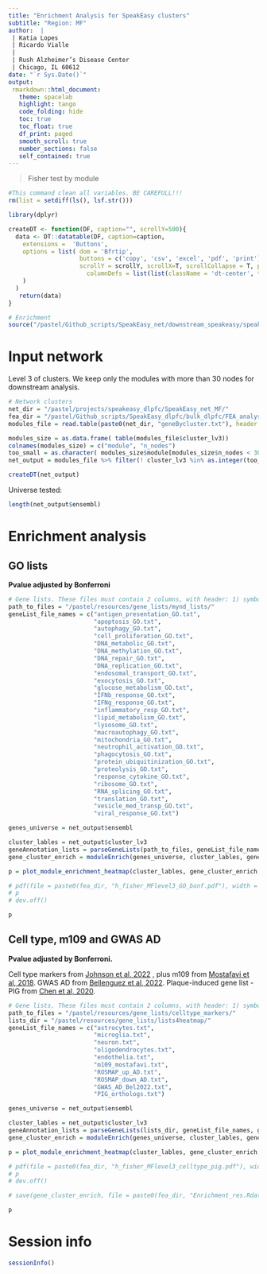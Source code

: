 ```yaml
---
title: "Enrichment Analysis for SpeakEasy clusters"
subtitle: "Region: MF"
author:  |
 | Katia Lopes 
 | Ricardo Vialle
 |
 | Rush Alzheimer’s Disease Center
 | Chicago, IL 60612
date: "`r Sys.Date()`"
output: 
 rmarkdown::html_document:
   theme: spacelab
   highlight: tango
   code_folding: hide
   toc: true
   toc_float: true
   df_print: paged
   smooth_scroll: true
   number_sections: false
   self_contained: true  
---
```


> Fisher test by module

```r
#This command clean all variables. BE CAREFULL!!! 
rm(list = setdiff(ls(), lsf.str()))
```

```r
library(dplyr)
```

```r
createDT <- function(DF, caption="", scrollY=500){
  data <- DT::datatable(DF, caption=caption,
    extensions =  'Buttons',
    options = list( dom = 'Bfrtip', 
                    buttons = c('copy', 'csv', 'excel', 'pdf', 'print'), 
                    scrollY = scrollY, scrollX=T, scrollCollapse = T, paging = F,  
                      columnDefs = list(list(className = 'dt-center', targets = "_all"))
    )
  ) 
   return(data)
}

# Enrichment
source("/pastel/Github_scripts/SpeakEasy_net/downstream_speakeasy/speakeasy_downstream_lib.R") # Fisher test 
```

# Input network
Level 3 of clusters. We keep only the modules with more than 30 nodes for downstream analysis. 
```r
# Network clusters 
net_dir = "/pastel/projects/speakeasy_dlpfc/SpeakEasy_net_MF/"
fea_dir = "/pastel/Github_scripts/SpeakEasy_dlpfc/bulk_dlpfc/FEA_analysis/fisher_heatmap/"
modules_file = read.table(paste0(net_dir, "geneBycluster.txt"), header = T)

modules_size = as.data.frame( table(modules_file$cluster_lv3))
colnames(modules_size) = c("module", "n_nodes")
too_small = as.character( modules_size$module[modules_size$n_nodes < 30]) # Get modules < 30 nodes to be removed
net_output = modules_file %>% filter(! cluster_lv3 %in% as.integer(too_small)) # the clusters with at least 30 nodes 

createDT(net_output)
```

Universe tested: 
```r
length(net_output$ensembl)
```

# Enrichment analysis
## GO lists

**Pvalue adjusted by Bonferroni**
```r
# Gene lists. These files must contain 2 columns, with header: 1) symbol, 2) ensembl 
path_to_files = "/pastel/resources/gene_lists/mynd_lists/"
geneList_file_names = c("antigen_presentation_GO.txt",
                        "apoptosis_GO.txt",
                        "autophagy_GO.txt",
                        "cell_proliferation_GO.txt",
                        "DNA_metabolic_GO.txt",
                        "DNA_methylation_GO.txt",
                        "DNA_repair_GO.txt",
                        "DNA_replication_GO.txt",
                        "endosomal_transport_GO.txt",
                        "exocytosis_GO.txt",
                        "glucose_metabolism_GO.txt",
                        "IFNb_response_GO.txt",
                        "IFNg_response_GO.txt",
                        "inflammatory_resp_GO.txt",
                        "lipid_metabolism_GO.txt",
                        "lysosome_GO.txt",
                        "macroautophagy_GO.txt",
                        "mitochondria_GO.txt",
                        "neutrophil_activation_GO.txt",
                        "phagocytosis_GO.txt",
                        "protein_ubiquitinization_GO.txt",
                        "proteolysis_GO.txt",
                        "response_cytokine_GO.txt",
                        "ribosome_GO.txt",
                        "RNA_splicing_GO.txt",
                        "translation_GO.txt",
                        "vesicle_med_transp_GO.txt",
                        "viral_response_GO.txt")

genes_universe = net_output$ensembl

cluster_lables = net_output$cluster_lv3
geneAnnotation_lists = parseGeneLists(path_to_files, geneList_file_names, genes_universe)
gene_cluster_enrich = moduleEnrich(genes_universe, cluster_lables, geneAnnotation_lists)

p = plot_module_enrichment_heatmap(cluster_lables, gene_cluster_enrich, plot_title = "Module enrichment", filter_pval = 1, bonf.adj.pval = F)

# pdf(file = paste0(fea_dir, "h_fisher_MFlevel3_GO_bonf.pdf"), width = 18, height = 17)
# p
# dev.off()

p
```

## Cell type, m109 and GWAS AD
**Pvalue adjusted by Bonferroni.**

Cell type markers from [Johnson et al, 2022](https://www.nature.com/articles/s41593-021-00999-y) , plus m109 from [Mostafavi et al, 2018](https://www.nature.com/articles/s41593-018-0154-9). GWAS AD from [Bellenguez et al, 2022](https://www.nature.com/articles/s41588-022-01024-z). Plaque-induced gene list - PIG from [Chen et al, 2020](https://www.sciencedirect.com/science/article/pii/S0092867420308151?via%3Dihub).
```r
# Gene lists. These files must contain 2 columns, with header: 1) symbol, 2) ensembl 
path_to_files = "/pastel/resources/gene_lists/celltype_markers/"
lists_dir = "/pastel/resources/gene_lists/lists4heatmap/"
geneList_file_names = c("astrocytes.txt",
                        "microglia.txt",
                        "neuron.txt",
                        "oligodendrocytes.txt",
                        "endothelia.txt",
                        "m109_mostafavi.txt",
                        "ROSMAP_up_AD.txt",
                        "ROSMAP_down_AD.txt",
                        "GWAS_AD_Bel2022.txt",
                        "PIG_orthologs.txt")

genes_universe = net_output$ensembl

cluster_lables = net_output$cluster_lv3
geneAnnotation_lists = parseGeneLists(lists_dir, geneList_file_names, genes_universe)
gene_cluster_enrich = moduleEnrich(genes_universe, cluster_lables, geneAnnotation_lists)

p = plot_module_enrichment_heatmap(cluster_lables, gene_cluster_enrich, plot_title = "Module enrichment", filter_pval = 1, bonf.adj.pval = F)

# pdf(file = paste0(fea_dir, "h_fisher_MFlevel3_celltype_pig.pdf"), width = 8, height = 15)
# p
# dev.off()

# save(gene_cluster_enrich, file = paste0(fea_dir, "Enrichment_res.Rdata"))

p
```

# Session info
```r
sessionInfo()
```

